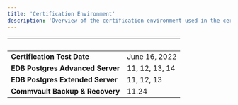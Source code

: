 ```yaml
---
title: 'Certification Environment'
description: 'Overview of the certification environment used in the certification of Commvault Backup & Recovery'
---
```


|  &nbsp;    | &nbsp; |
| ----------- | ----------- |
| **Certification Test Date**      | June 16, 2022       |
| **EDB Postgres Advanced Server**      | 11, 12, 13, 14       |
| **EDB Postgres Extended Server**      | 11, 12, 13       |
| **Commvault Backup & Recovery**  |  11.24     |
